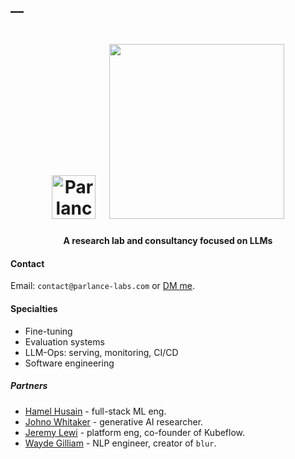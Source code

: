 ---
---

```{=html}
<style>
    .cube {
      margin-right: 1.5vw;  /* Use viewport units for responsive margin */
    }
    /* Media query for small screens */
    @media only screen and (max-width: 600px) {
      .cube {
        width: auto;  /* Auto width to maintain aspect ratio */
        max-width: 50%;  /* Max width 100% of parent container */
        height: auto;  /* Auto height to maintain aspect ratio */
        margin-right: 0;
      }
      h1 img {
        margin-top: 10px; /* Add a top margin on small screens */
      }
    }
</style>
<center>
<h1><img src="b.png" alt="Parlance Labs" width="70" class="cube"> <img src="c.png" width="280"></img></h1>
<h4> A research lab and consultancy focused on LLMs</h4>
</center>
```

<div class='foreground'>
#### Contact

Email: `contact@parlance-labs.com` or [DM me](https://twitter.com/HamelHusain).
<div>

#### Specialties

- Fine-tuning
- Evaluation systems
- LLM-Ops: serving, monitoring, CI/CD
- Software engineering

##### Partners

- [Hamel Husain](https://hamel.dev/) - full-stack ML eng.
- [Johno Whitaker](https://www.linkedin.com/in/johnowhitaker/) -  generative AI researcher.
- [Jeremy Lewi](https://www.linkedin.com/in/jeremy-lewi-600aaa8/) -  platform eng, co-founder of Kubeflow.
- [Wayde Gilliam](https://ohmeow.com/about.html) - NLP engineer, creator of `blur`.
